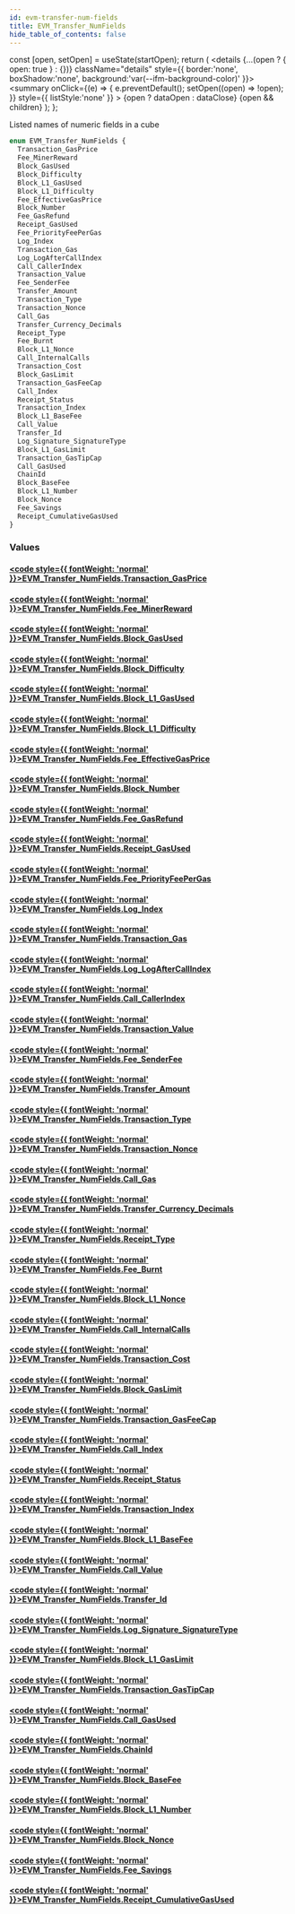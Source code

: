 ```yaml
---
id: evm-transfer-num-fields
title: EVM_Transfer_NumFields
hide_table_of_contents: false
---
```







  const [open, setOpen] = useState(startOpen);
  return (
    <details {...(open ? { open: true } : {})} className="details" style={{ border:'none', boxShadow:'none', background:'var(--ifm-background-color)' }}>
      <summary
        onClick={(e) => {
          e.preventDefault();
          setOpen((open) => !open);
        }}
        style={{ listStyle:'none' }}
      >
      {open ? dataOpen : dataClose}
      </summary>
      {open && children}
    </details>
  );
};








Listed names of numeric fields in a cube


```graphql
enum EVM_Transfer_NumFields {
  Transaction_GasPrice
  Fee_MinerReward
  Block_GasUsed
  Block_Difficulty
  Block_L1_GasUsed
  Block_L1_Difficulty
  Fee_EffectiveGasPrice
  Block_Number
  Fee_GasRefund
  Receipt_GasUsed
  Fee_PriorityFeePerGas
  Log_Index
  Transaction_Gas
  Log_LogAfterCallIndex
  Call_CallerIndex
  Transaction_Value
  Fee_SenderFee
  Transfer_Amount
  Transaction_Type
  Transaction_Nonce
  Call_Gas
  Transfer_Currency_Decimals
  Receipt_Type
  Fee_Burnt
  Block_L1_Nonce
  Call_InternalCalls
  Transaction_Cost
  Block_GasLimit
  Transaction_GasFeeCap
  Call_Index
  Receipt_Status
  Transaction_Index
  Block_L1_BaseFee
  Call_Value
  Transfer_Id
  Log_Signature_SignatureType
  Block_L1_GasLimit
  Transaction_GasTipCap
  Call_GasUsed
  ChainId
  Block_BaseFee
  Block_L1_Number
  Block_Nonce
  Fee_Savings
  Receipt_CumulativeGasUsed
}
```




### Values

#### [<code style={{ fontWeight: 'normal' }}>EVM_Transfer_NumFields.<b>Transaction_GasPrice</b></code>](#)  
> 
> 
> 
> 

#### [<code style={{ fontWeight: 'normal' }}>EVM_Transfer_NumFields.<b>Fee_MinerReward</b></code>](#)  
> 
> 
> 
> 

#### [<code style={{ fontWeight: 'normal' }}>EVM_Transfer_NumFields.<b>Block_GasUsed</b></code>](#)  
> 
> 
> 
> 

#### [<code style={{ fontWeight: 'normal' }}>EVM_Transfer_NumFields.<b>Block_Difficulty</b></code>](#)  
> 
> 
> 
> 

#### [<code style={{ fontWeight: 'normal' }}>EVM_Transfer_NumFields.<b>Block_L1_GasUsed</b></code>](#)  
> 
> 
> 
> 

#### [<code style={{ fontWeight: 'normal' }}>EVM_Transfer_NumFields.<b>Block_L1_Difficulty</b></code>](#)  
> 
> 
> 
> 

#### [<code style={{ fontWeight: 'normal' }}>EVM_Transfer_NumFields.<b>Fee_EffectiveGasPrice</b></code>](#)  
> 
> 
> 
> 

#### [<code style={{ fontWeight: 'normal' }}>EVM_Transfer_NumFields.<b>Block_Number</b></code>](#)  
> 
> 
> 
> 

#### [<code style={{ fontWeight: 'normal' }}>EVM_Transfer_NumFields.<b>Fee_GasRefund</b></code>](#)  
> 
> 
> 
> 

#### [<code style={{ fontWeight: 'normal' }}>EVM_Transfer_NumFields.<b>Receipt_GasUsed</b></code>](#)  
> 
> 
> 
> 

#### [<code style={{ fontWeight: 'normal' }}>EVM_Transfer_NumFields.<b>Fee_PriorityFeePerGas</b></code>](#)  
> 
> 
> 
> 

#### [<code style={{ fontWeight: 'normal' }}>EVM_Transfer_NumFields.<b>Log_Index</b></code>](#)  
> 
> 
> 
> 

#### [<code style={{ fontWeight: 'normal' }}>EVM_Transfer_NumFields.<b>Transaction_Gas</b></code>](#)  
> 
> 
> 
> 

#### [<code style={{ fontWeight: 'normal' }}>EVM_Transfer_NumFields.<b>Log_LogAfterCallIndex</b></code>](#)  
> 
> 
> 
> 

#### [<code style={{ fontWeight: 'normal' }}>EVM_Transfer_NumFields.<b>Call_CallerIndex</b></code>](#)  
> 
> 
> 
> 

#### [<code style={{ fontWeight: 'normal' }}>EVM_Transfer_NumFields.<b>Transaction_Value</b></code>](#)  
> 
> 
> 
> 

#### [<code style={{ fontWeight: 'normal' }}>EVM_Transfer_NumFields.<b>Fee_SenderFee</b></code>](#)  
> 
> 
> 
> 

#### [<code style={{ fontWeight: 'normal' }}>EVM_Transfer_NumFields.<b>Transfer_Amount</b></code>](#)  
> 
> 
> 
> 

#### [<code style={{ fontWeight: 'normal' }}>EVM_Transfer_NumFields.<b>Transaction_Type</b></code>](#)  
> 
> 
> 
> 

#### [<code style={{ fontWeight: 'normal' }}>EVM_Transfer_NumFields.<b>Transaction_Nonce</b></code>](#)  
> 
> 
> 
> 

#### [<code style={{ fontWeight: 'normal' }}>EVM_Transfer_NumFields.<b>Call_Gas</b></code>](#)  
> 
> 
> 
> 

#### [<code style={{ fontWeight: 'normal' }}>EVM_Transfer_NumFields.<b>Transfer_Currency_Decimals</b></code>](#)  
> 
> 
> 
> 

#### [<code style={{ fontWeight: 'normal' }}>EVM_Transfer_NumFields.<b>Receipt_Type</b></code>](#)  
> 
> 
> 
> 

#### [<code style={{ fontWeight: 'normal' }}>EVM_Transfer_NumFields.<b>Fee_Burnt</b></code>](#)  
> 
> 
> 
> 

#### [<code style={{ fontWeight: 'normal' }}>EVM_Transfer_NumFields.<b>Block_L1_Nonce</b></code>](#)  
> 
> 
> 
> 

#### [<code style={{ fontWeight: 'normal' }}>EVM_Transfer_NumFields.<b>Call_InternalCalls</b></code>](#)  
> 
> 
> 
> 

#### [<code style={{ fontWeight: 'normal' }}>EVM_Transfer_NumFields.<b>Transaction_Cost</b></code>](#)  
> 
> 
> 
> 

#### [<code style={{ fontWeight: 'normal' }}>EVM_Transfer_NumFields.<b>Block_GasLimit</b></code>](#)  
> 
> 
> 
> 

#### [<code style={{ fontWeight: 'normal' }}>EVM_Transfer_NumFields.<b>Transaction_GasFeeCap</b></code>](#)  
> 
> 
> 
> 

#### [<code style={{ fontWeight: 'normal' }}>EVM_Transfer_NumFields.<b>Call_Index</b></code>](#)  
> 
> 
> 
> 

#### [<code style={{ fontWeight: 'normal' }}>EVM_Transfer_NumFields.<b>Receipt_Status</b></code>](#)  
> 
> 
> 
> 

#### [<code style={{ fontWeight: 'normal' }}>EVM_Transfer_NumFields.<b>Transaction_Index</b></code>](#)  
> 
> 
> 
> 

#### [<code style={{ fontWeight: 'normal' }}>EVM_Transfer_NumFields.<b>Block_L1_BaseFee</b></code>](#)  
> 
> 
> 
> 

#### [<code style={{ fontWeight: 'normal' }}>EVM_Transfer_NumFields.<b>Call_Value</b></code>](#)  
> 
> 
> 
> 

#### [<code style={{ fontWeight: 'normal' }}>EVM_Transfer_NumFields.<b>Transfer_Id</b></code>](#)  
> 
> 
> 
> 

#### [<code style={{ fontWeight: 'normal' }}>EVM_Transfer_NumFields.<b>Log_Signature_SignatureType</b></code>](#)  
> 
> 
> 
> 

#### [<code style={{ fontWeight: 'normal' }}>EVM_Transfer_NumFields.<b>Block_L1_GasLimit</b></code>](#)  
> 
> 
> 
> 

#### [<code style={{ fontWeight: 'normal' }}>EVM_Transfer_NumFields.<b>Transaction_GasTipCap</b></code>](#)  
> 
> 
> 
> 

#### [<code style={{ fontWeight: 'normal' }}>EVM_Transfer_NumFields.<b>Call_GasUsed</b></code>](#)  
> 
> 
> 
> 

#### [<code style={{ fontWeight: 'normal' }}>EVM_Transfer_NumFields.<b>ChainId</b></code>](#)  
> 
> 
> 
> 

#### [<code style={{ fontWeight: 'normal' }}>EVM_Transfer_NumFields.<b>Block_BaseFee</b></code>](#)  
> 
> 
> 
> 

#### [<code style={{ fontWeight: 'normal' }}>EVM_Transfer_NumFields.<b>Block_L1_Number</b></code>](#)  
> 
> 
> 
> 

#### [<code style={{ fontWeight: 'normal' }}>EVM_Transfer_NumFields.<b>Block_Nonce</b></code>](#)  
> 
> 
> 
> 

#### [<code style={{ fontWeight: 'normal' }}>EVM_Transfer_NumFields.<b>Fee_Savings</b></code>](#)  
> 
> 
> 
> 

#### [<code style={{ fontWeight: 'normal' }}>EVM_Transfer_NumFields.<b>Receipt_CumulativeGasUsed</b></code>](#)  
> 
> 
> 
> 



